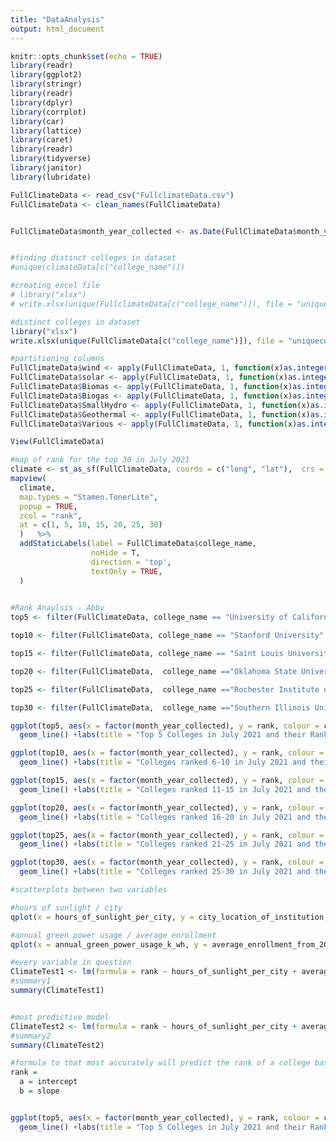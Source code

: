 ```yaml
---
title: "DataAnalysis"
output: html_document
---
```


```r
knitr::opts_chunk$set(echo = TRUE)
library(readr)
library(ggplot2)
library(stringr)
library(readr)
library(dplyr)
library(corrplot)
library(car)
library(lattice)
library(caret)
library(readr)
library(tidyverse)
library(janitor)
library(lubridate)

FullClimateData <- read_csv("FullclimateData.csv")
FullClimateData <- clean_names(FullClimateData)


FullClimateData$month_year_collected <- as.Date(FullClimateData$month_year_collected, format = "%m/%d/%Y")



```

```r
#finding distinct colleges in dataset
#unique(climateData[c("college_name")])

#creating excel file
# library("xlsx")
# write.xlsx(unique(FullclimateData[c("college_name")]), file = "uniquecolleges.xlsx", sheetName = "UNIQUE COLLEGES", append = FALSE)
```

```r
#distinct colleges in dataset
library("xlsx")
write.xlsx(unique(FullClimateData[c("college_name")]), file = "uniquecolleges.xlsx", sheetName = "uniqueColleges", append = FALSE)

```

```r
#partitioning columns
FullClimateData$wind <- apply(FullClimateData, 1, function(x)as.integer(any(grep('Wind',x))))
FullClimateData$solar <- apply(FullClimateData, 1, function(x)as.integer(any(grep('Solar',x))))
FullClimateData$Biomas <- apply(FullClimateData, 1, function(x)as.integer(any(grep('Biomas',x))))
FullClimateData$Biogas <- apply(FullClimateData, 1, function(x)as.integer(any(grep('Biogas',x))))
FullClimateData$SmallHydro <- apply(FullClimateData, 1, function(x)as.integer(any(grep('Small-hydro',x))))
FullClimateData$Geothermal <- apply(FullClimateData, 1, function(x)as.integer(any(grep('Geothermal',x))))
FullClimateData$Various <- apply(FullClimateData, 1, function(x)as.integer(any(grep('Various',x))))

View(FullClimateData)

```


```r
#map of rank for the top 30 in July 2021
climate <- st_as_sf(FullClimateData, coords = c("long", "lat"),  crs = 4326)
mapview(
  climate, 
  map.types = "Stamen.TonerLite", 
  popup = TRUE, 
  zcol = "rank", 
  at = c(1, 5, 10, 15, 20, 25, 30)
  )   %>% 
  addStaticLabels(label = FullClimateData$college_name,
                  noHide = T,
                  direction = 'top',
                  textOnly = TRUE,
  )
     
```

```r
#Rank Anaylsis - Abby
top5 <- filter(FullClimateData, college_name == "University of California" | college_name =="Arizona State University" | college_name == "Columbia University" | college_name =="University at Buffalo, The State University of New York" | college_name== "Boston University")

top10 <- filter(FullClimateData, college_name == "Stanford University" | college_name =="University of Maryland" | college_name == "Georgetown University" | college_name =="University of Utah" | college_name== "Carnegie Mellon University")

top15 <- filter(FullClimateData, college_name == "Saint Louis University" | college_name =="University of Oklahoma" | college_name == "Northeastern University" | college_name =="Northwestern University" | college_name== "The Ohio State University")

top20 <- filter(FullClimateData,  college_name =="Oklahoma State University" | college_name == "University of North Texas" | college_name == "George Washington University" | college_name =="University of Missouri" | college_name== "Ohio University")

top25 <- filter(FullClimateData,  college_name =="Rochester Institute of Technology" | college_name == "University of Minnesota" | college_name == "University of Virginia" | college_name =="University of Vermont" | college_name== "Tarrant County College District")

top30 <- filter(FullClimateData,  college_name =="Southern Illinois University Edwardsville" | college_name == "Temple University" | college_name == "City Colleges of Chicago" | college_name =="University of Wisconsin" | college_name== "American University")

ggplot(top5, aes(x = factor(month_year_collected), y = rank, colour = college_name, group = college_name))+
  geom_line() +labs(title = "Top 5 Colleges in July 2021 and their Ranks Over Time", x = "Month and Year", y = "Rank") + theme(axis.text.x = element_text(angle = 270))

ggplot(top10, aes(x = factor(month_year_collected), y = rank, colour = college_name, group = college_name))+
  geom_line() +labs(title = "Colleges ranked 6-10 in July 2021 and their Ranks Over Time", x = "Month and Year", y = "Rank") + theme(axis.text.x = element_text(angle = 270))

ggplot(top15, aes(x = factor(month_year_collected), y = rank, colour = college_name, group = college_name))+
  geom_line() +labs(title = "Colleges ranked 11-15 in July 2021 and their Ranks Over Time", x = "Month and Year", y = "Rank") + theme(axis.text.x = element_text(angle = 270))

ggplot(top20, aes(x = factor(month_year_collected), y = rank, colour = college_name, group = college_name))+
  geom_line() +labs(title = "Colleges ranked 16-20 in July 2021 and their Ranks Over Time", x = "Month and Year", y = "Rank") + theme(axis.text.x = element_text(angle = 270))

ggplot(top25, aes(x = factor(month_year_collected), y = rank, colour = college_name, group = college_name))+
  geom_line() +labs(title = "Colleges ranked 21-25 in July 2021 and their Ranks Over Time", x = "Month and Year", y = "Rank") + theme(axis.text.x = element_text(angle = 270))

ggplot(top30, aes(x = factor(month_year_collected), y = rank, colour = college_name, group = college_name))+
  geom_line() +labs(title = "Colleges ranked 25-30 in July 2021 and their Ranks Over Time", x = "Month and Year", y = "Rank") + theme(axis.text.x = element_text(angle = 270))

```

```r
#scatterplots between two variables

#hours of sunlight / city
qplot(x = hours_of_sunlight_per_city, y = city_location_of_institution, data = FullClimateData)

#annual green power usage / average enrollment
qplot(x = annual_green_power_usage_k_wh, y = average_enrollment_from_2020_2018, data = FullClimateData)
```


```r
#every variable in question
ClimateTest1 <- lm(formula = rank ~ hours_of_sunlight_per_city + average_enrollment_from_2020_2018 + annual_green_power_usage_k_wh + wind + solar + Biomas + Various, data = FullClimateData)
#summary1
summary(ClimateTest1)


#most predictive model
ClimateTest2 <- lm(formula = rank ~ hours_of_sunlight_per_city + average_enrollment_from_2020_2018 + college_state + city_location_of_institution + annual_green_power_usage_k_wh + Various, data = FullClimateData)
#summary2
summary(ClimateTest2)

#formula to that most accurately will predict the rank of a college based off of the following variables:
rank = 
  a = intercept 
  b = slope



```

```r
ggplot(top5, aes(x = factor(month_year_collected), y = rank, colour = college_name, group = college_name))+
  geom_line() +labs(title = "Top 5 Colleges in July 2021 and their Ranks Over Time", x = "Month and Year", y = "Rank") + theme(axis.text.x = element_text(angle = 270))
```

